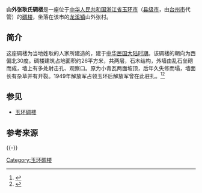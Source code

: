 '''山外张耿氏碉楼'''是一座位于[[中华人民共和国|中华人民共和国]][[浙江省|浙江省]][[玉环市|玉环市]]（[[县级市|县级市]]，由[[台州市|台州市]]代管）的[[碉楼|碉楼]]，坐落在该市的[[龙溪镇_(玉环市)|龙溪镇]]山外张村。

== 简介 ==
这座碉楼为当地姓耿的人家所建造的，建于[[中华民国大陆时期|中华民国大陆时期]]。该碉楼的朝向为西偏北30度。碉楼建筑占地面积约26平方米，共两层，石木结构，外墙由乱石垒砌而成，墙上有多处射击孔、观察口。原为小青瓦两面坡顶，后年久失修而塌，墙面长有杂草并有开裂。1949年解放军占领玉环后解放军曾在此驻扎。<ref name=":2">{{Cite news|url=http://paper.taizhou.com.cn/tzwb/html/2011-07/10/content_352741.htm|title=玉环碉楼：海岛的战斗堡垒（下）|author=陈剑|date=2011-07-10|work=[[台州晚报|台州晚报]]|publisher=|accessdate=2020-07-15|language=|format=|archive-date=2021-03-16|archive-url=https://web.archive.org/web/20210316182354/http://paper.taizhou.com.cn/tzwb/html/2011-07/10/content_352741.htm}}</ref><ref name=":6">{{Cite book|title=第一编 古迹遗址 第一章 历史古迹 第十四节 碉楼 碉堡|last=玉环县地方志办公室|first=|publisher=方志出版社|year=2015-06|isbn=978-7-5144-1632-9|location=北京|pages=054-059|work=玉环胜迹图志}}</ref>

== 参见 ==

* [[玉环碉楼|玉环碉楼]]

== 参考来源 ==
{{Reflist}}{{-}}{{玉环碉楼}}
[[Category:玉环碉楼|Category:玉环碉楼]]